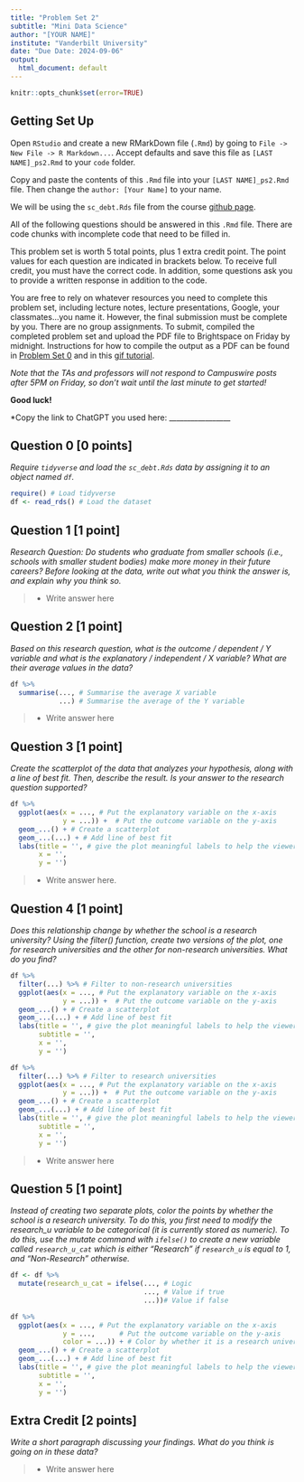 ```yaml
---
title: "Problem Set 2"
subtitle: "Mini Data Science"
author: "[YOUR NAME]"
institute: "Vanderbilt University"
date: "Due Date: 2024-09-06"
output:
  html_document: default
---
```


```r
knitr::opts_chunk$set(error=TRUE)
```


## Getting Set Up

Open `RStudio` and create a new RMarkDown file (`.Rmd`) by going to `File -> New File -> R Markdown...`.
Accept defaults and save this file as `[LAST NAME]_ps2.Rmd` to your `code` folder.

Copy and paste the contents of this `.Rmd` file into your `[LAST NAME]_ps2.Rmd` file. Then change the `author: [Your Name]` to your name.

We will be using the `sc_debt.Rds` file from the course [github page](https://github.com/jbisbee1/DS1000_F2024/blob/main/data/sc_debt.Rds).

All of the following questions should be answered in this `.Rmd` file. There are code chunks with incomplete code that need to be filled in. 

This problem set is worth 5 total points, plus 1 extra credit point. The point values for each question are indicated in brackets below. To receive full credit, you must have the correct code. In addition, some questions ask you to provide a written response in addition to the code.

You are free to rely on whatever resources you need to complete this problem set, including lecture notes, lecture presentations, Google, your classmates...you name it. However, the final submission must be complete by you. There are no group assignments. To submit, compiled the completed problem set and upload the PDF file to Brightspace on Friday by midnight. Instructions for how to compile the output as a PDF can be found in [Problem Set 0](https://github.com/jbisbee1/DS1000_F2024/blob/main/Psets/ds1000_pset_0.pdf) and in this [gif tutorial](https://github.com/jbisbee1/DS1000_F2024/blob/main/Psets/save_as_pdf.gif). 

*Note that the TAs and professors will not respond to Campuswire posts after 5PM on Friday, so don't wait until the last minute to get started!*

**Good luck!**

*Copy the link to ChatGPT you used here: _________________



## Question 0 [0 points]
*Require `tidyverse` and load the `sc_debt.Rds` data by assigning it to an object named `df`.*
```r
require() # Load tidyverse
df <- read_rds() # Load the dataset
```


## Question 1 [1 point]
*Research Question: Do students who graduate from smaller schools (i.e., schools with smaller student bodies) make more money in their future careers? Before looking at the data, write out what you think the answer is, and explain why you think so.*

>- Write answer here

## Question 2 [1 point]
*Based on this research question, what is the outcome / dependent / $Y$ variable and what is the explanatory / independent / $X$ variable? What are their average values in the data?*

```r
df %>%
  summarise(..., # Summarise the average X variable
            ...) # Summarise the average of the Y variable
```

>- Write answer here

## Question 3 [1 point]
*Create the scatterplot of the data that analyzes your hypothesis, along with a line of best fit. Then, describe the result. Is your answer to the research question supported?*
```r
df %>%
  ggplot(aes(x = ..., # Put the explanatory variable on the x-axis
             y = ...)) +  # Put the outcome variable on the y-axis
  geom_...() + # Create a scatterplot
  geom_...(...) + # Add line of best fit
  labs(title = '', # give the plot meaningful labels to help the viewer understand it
       x = '',
       y = '')
```

>- Write answer here.

## Question 4 [1 point]
*Does this relationship change by whether the school is a research university? Using the filter() function, create two versions of the plot, one for research universities and the other for non-research universities. What do you find?*

```r
df %>%
  filter(...) %>% # Filter to non-research universities
  ggplot(aes(x = ..., # Put the explanatory variable on the x-axis
             y = ...)) +  # Put the outcome variable on the y-axis
  geom_...() + # Create a scatterplot
  geom_...(...) + # Add line of best fit
  labs(title = '', # give the plot meaningful labels to help the viewer understand it
       subtitle = '', 
       x = '',
       y = '')

df %>%
  filter(...) %>% # Filter to research universities
  ggplot(aes(x = ..., # Put the explanatory variable on the x-axis
             y = ...)) +  # Put the outcome variable on the y-axis
  geom_...() + # Create a scatterplot
  geom_...(...) + # Add line of best fit
  labs(title = '', # give the plot meaningful labels to help the viewer understand it
       subtitle = '', 
       x = '',
       y = '')
```

>- Write answer here

## Question 5 [1 point]
*Instead of creating two separate plots, color the points by whether the school is a research university. To do this, you first need to modify the research_u variable to be categorical (it is currently stored as numeric). To do this, use the mutate command with `ifelse()` to create a new variable called `research_u_cat` which is either "Research" if `research_u` is equal to 1, and "Non-Research" otherwise.*
```r
df <- df %>%
  mutate(research_u_cat = ifelse(..., # Logic
                                 ..., # Value if true
                                 ...))# Value if false

df %>%
  ggplot(aes(x = ..., # Put the explanatory variable on the x-axis
             y = ...,      # Put the outcome variable on the y-axis
             color = ...)) + # Color by whether it is a research university
  geom_...() + # Create a scatterplot
  geom_...(...) + # Add line of best fit
  labs(title = '', # give the plot meaningful labels to help the viewer understand it
       subtitle = '', 
       x = '',
       y = '')
```


## Extra Credit [2 points]
*Write a short paragraph discussing your findings. What do you think is going on in these data?*

>- Write answer here